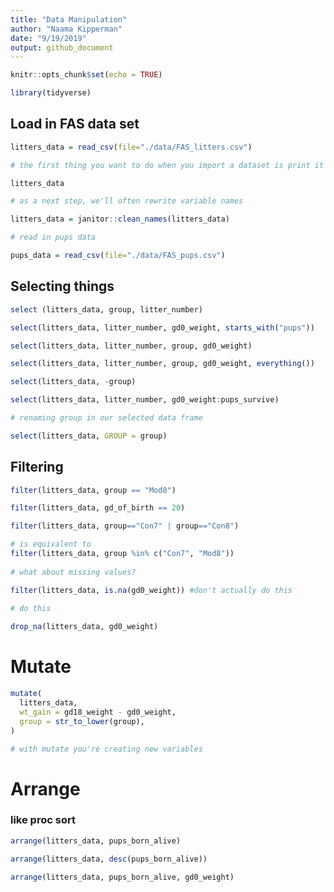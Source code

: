```yaml
---
title: "Data Manipulation"
author: "Naama Kipperman"
date: "9/19/2019"
output: github_document
---
```



```r
knitr::opts_chunk$set(echo = TRUE)

library(tidyverse)
```


## Load in FAS data set

``` r

litters_data = read_csv(file="./data/FAS_litters.csv")

# the first thing you want to do when you import a dataset is print it - gives you a sense of what's going on in the dataset

litters_data

# as a next step, we'll often rewrite variable names

litters_data = janitor::clean_names(litters_data)

# read in pups data

pups_data = read_csv(file="./data/FAS_pups.csv")


```


## Selecting things
``` r

select (litters_data, group, litter_number)

select(litters_data, litter_number, gd0_weight, starts_with("pups"))

select(litters_data, litter_number, group, gd0_weight)

select(litters_data, litter_number, group, gd0_weight, everything())

select(litters_data, -group)

select(litters_data, litter_number, gd0_weight:pups_survive)

# renaming group in our selected data frame

select(litters_data, GROUP = group)


```


## Filtering 
``` r

filter(litters_data, group == "Mod8")

filter(litters_data, gd_of_birth == 20)

filter(litters_data, group=="Con7" | group=="Con8")

# is equivalent to
filter(litters_data, group %in% c("Con7", "Mod8"))
       
# what about missing values?

filter(litters_data, is.na(gd0_weight)) #don't actually do this
       
# do this

drop_na(litters_data, gd0_weight)

```

# Mutate

``` r
mutate(
  litters_data,
  wt_gain = gd18_weight - gd0_weight,
  group = str_to_lower(group),
)

# with mutate you're creating new variables 

```

# Arrange
### like proc sort
``` r
arrange(litters_data, pups_born_alive)

arrange(litters_data, desc(pups_born_alive))

arrange(litters_data, pups_born_alive, gd0_weight)
```

